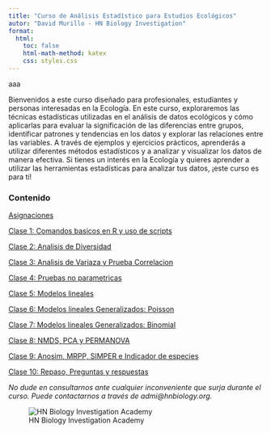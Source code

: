 ---
title: "Curso de Análisis Estadístico para Estudios Ecológicos"
autor: "David Murillo - HN Biology Investigation"
format:
  html:
    toc: false
    html-math-method: katex
    css: styles.css
---
aaa

Bienvenidos a este curso diseñado para profesionales, estudiantes y personas interesadas en la Ecología. En este curso, exploraremos las técnicas estadísticas utilizadas en el análisis de datos ecológicos y cómo aplicarlas para evaluar la significación de las diferencias entre grupos, identificar patrones y tendencias en los datos y explorar las relaciones entre las variables. A través de ejemplos y ejercicios prácticos, aprenderás a utilizar diferentes métodos estadísticos y a analizar y visualizar los datos de manera efectiva. Si tienes un interés en la Ecología y quieres aprender a utilizar las herramientas estadísticas para analizar tus datos, ¡este curso es para ti!

### Contenido


[Asignaciones](Asiganciones.html)

[Clase 1: Comandos basicos en R y uso de scripts](Clase1.html)

[Clase 2: Analisis de Diversidad](Clase2.html)

[Clase 3: Analisis de Variaza y Prueba Correlacion](Clase3.html)

[Clase 4: Pruebas no parametricas](Clase4.html)

[Clase 5: Modelos lineales](Clase5.html)

[Clase 6: Modelos lineales Generalizados: Poisson](Clase6.html)

[Clase 7: Modelos lineales Generalizados: Binomial](Clase7.html)

[Clase 8: NMDS, PCA y PERMANOVA](Clase8.html)

[Clase 9: Anosim, MRPP, SIMPER e Indicador de especies](Clase9.html)

[Clase 10: Repaso, Preguntas y respuestas](Clase10.html)


*No dude en consultarnos ante cualquier inconveniente que surja durante el curso. Puede contactarnos a través de admi@hnbiology.org.*


![HN Biology Investigation Academy](HN Cursos publicidad/HN Biology Inv large.jpg)




